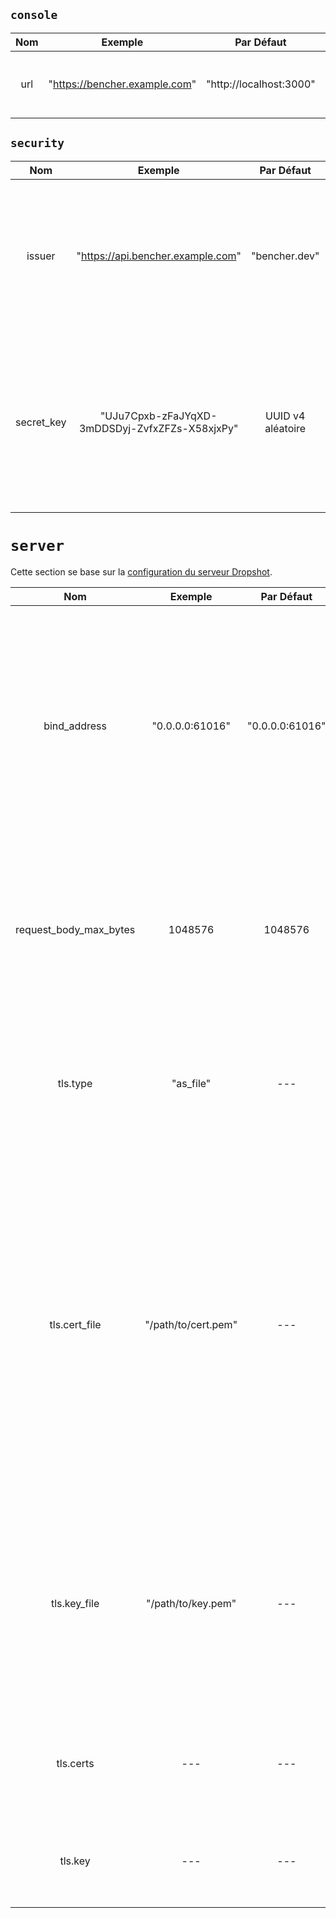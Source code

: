 ## `console`

|  Nom  |            Exemple            |       Par Défaut        | Obligatoire |                    Description                     |
| :---: | :---------------------------: | :---------------------: | :---------: | :------------------------------------------------: |
|  url  | "https://bencher.example.com" | "http://localhost:3000" |     Oui     | Spécifie l'URL de l'hôte de la console UI Bencher. |

## `security`

|    Nom     |                    Exemple                     |    Par Défaut     | Obligatoire |                                                                                                                                                Description                                                                                                                                                 |
| :--------: | :--------------------------------------------: | :---------------: | :---------: | :--------------------------------------------------------------------------------------------------------------------------------------------------------------------------------------------------------------------------------------------------------------------------------------------------------: |
|   issuer   |       "https://api.bencher.example.com"        |   "bencher.dev"   |     Non     |                                                                      Spécifie l'émetteur du Jeton Web JSON (JWT). **AVERTISSEMENT** Modifier cette valeur fera en sorte que tous les JWT précédemment générés ne soient plus valides.                                                                      |
| secret_key | "UJu7Cpxb-zFaJYqXD-3mDDSDyj-ZvfxZFZs-X58xjxPy" | UUID v4 aléatoire |     Oui     | Spécifie la clé utilisée pour générer tous les tokens. **CELA DOIT ÊTRE TRÈS SÉCURISÉ !** La valeur par défaut est un [UUID v4](https://en.wikipedia.org/wiki/Universally_unique_identifier#Version_4_(random)) aléatoirement généré. Lorsqu'il est connecté, il apparaîtra obscurci comme `************`. |

# `server`

Cette section se base sur la [configuration du serveur Dropshot](https://github.com/oxidecomputer/dropshot/tree/v0.9.0#dropshot-servers).

|          Nom           |       Exemple       |   Par Défaut    |           Obligatoire            |                                                                                                                                                     Description                                                                                                                                                     |
| :--------------------: | :-----------------: | :-------------: | :------------------------------: | :-----------------------------------------------------------------------------------------------------------------------------------------------------------------------------------------------------------------------------------------------------------------------------------------------------------------: |
|      bind_address      |   "0.0.0.0:61016"   | "0.0.0.0:61016" |               Oui                |                                         Spécifie que le serveur doit se lier à l'adresse IP et au port TCP donnés. En général, les serveurs peuvent se lier à plus d'une adresse IP et à un port, mais ce n'est pas (encore ?) pris en charge. Par défaut à "127.0.0.1:0".                                          |
| request_body_max_bytes |       1048576       |     1048576     |               Oui                |                                                                                   Spécifie le nombre maximum d'octets autorisés dans un corps de requête. Les requêtes plus grandes recevront une erreur 400. Par défaut à 1024.                                                                                    |
|        tls.type        |      "as_file"      |       ---       |               Non                |                                                                                      Spécifie si et comment les informations de certificat et de clé TLS sont fournies. Les valeurs valides incluent "as_file" et "as_bytes".                                                                                       |
|     tls.cert_file      | "/path/to/cert.pem" |       ---       | Seulement si tls.type = as_file  | Spécifie le chemin vers un fichier PEM contenant une chaîne de certificats permettant au serveur de s'identifier. Le premier certificat est le certificat final, et le reste sont des certificats intermédiaires menant à une CA de confiance. Si spécifié, le serveur écoutera uniquement pour les connexions TLS. |
|      tls.key_file      | "/path/to/key.pem"  |       ---       | Seulement si tls.type = as_file  |                                                                   Spécifie le chemin vers un fichier PKCS #8 encodé en PEM contenant la clé privée que le serveur utilisera. Si spécifié, le serveur écoutera uniquement pour les connexions TLS.                                                                   |
|       tls.certs        |         ---         |       ---       | Seulement si tls.type = as_bytes |                                                                                                        Identique à tls.cert_file, mais fourni sous la forme d'un tableau d'octets de données de certificat.                                                                                                         |
|        tls.key         |         ---         |       ---       | Seulement si tls.type = as_bytes |                                                                                                             Identique à tls.key_file, mais fourni sous la forme d'un tableau d'octets de données clés.                                                                                                              |
